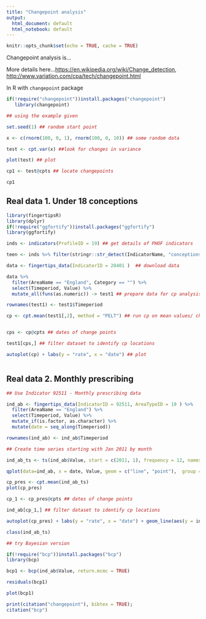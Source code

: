 ```yaml
---
title: "Changepoint analysis"
output:
  html_document: default
  html_notebook: default
---
```

```r
knitr::opts_chunk$set(echo = TRUE, cache = TRUE)
```

Changepoint analysis is...

More details here...<https://en.wikipedia.org/wiki/Change_detection>, <http://www.variation.com/cpa/tech/changepoint.html>

In R with `changepoint` package

```r
if(!require("changepoint"))install.packages("changepoint")
   library(changepoint)

## using the example given

set.seed(1) ## random start point

x <- c(rnorm(100, 0, 1), rnorm(100, 0, 10)) ## some random data

test <- cpt.var(x) ##look for changes in variance

plot(test) ## plot

cp1 <- test@cpts ## locate changepoints

cp1

```

## Real data 1. Under 18 conceptions

```r
library(fingertipsR)
library(dplyr)
if(!require("ggfortify"))install.packages("ggfortify")
library(ggfortify)

inds <- indicators(ProfileID = 19) ## get details of PHOF indicators

teen <- inds %>% filter(stringr::str_detect(IndicatorName, "conceptions")) ## identify the ID for conceptions data

data <- fingertips_data(IndicatorID = 20401 )  ## download data

data %>%
  filter(AreaName == "England", Category == "") %>%
  select(Timeperiod, Value) %>%
  mutate_all(funs(as.numeric)) -> test1 ## prepare data for cp analysis

rownames(test1) <- test1$Timeperiod

cp <- cpt.mean(test1[,2], method = "PELT") ## run cp on mean values/ choose PELT method


cps <- cp@cpts ## dates of change points

test1[cps,] ## filter dataset to identify cp locations

autoplot(cp) + labs(y = "rate", x = "date") ## plot



```

## Real data 2. Monthly prescribing

```r


## Use Indicator 92511 - Monthly prescribing data

ind_ab <- fingertips_data(IndicatorID = 92511, AreaTypeID = 19 ) %>%
  filter(AreaName == "England") %>%
  select(Timeperiod, Value) %>%
  mutate_if(is.factor, as.character) %>%
  mutate(date = seq_along(Timeperiod))

rownames(ind_ab) <- ind_ab$Timeperiod

## Create time series starting with Jan 2011 by month

ind_ab_ts <- ts(ind_ab$Value, start = c(2011, 1), frequency = 12, names = ind_ab$Timeperiod)

qplot(data=ind_ab, x = date, Value, geom = c("line", "point"),  group = 1) + theme(axis.text.x = element_text(angle = 45, hjust = 1))

cp_pres <- cpt.mean(ind_ab_ts)
plot(cp_pres)

cp_1 <- cp_pres@cpts ## dates of change points

ind_ab[cp_1,] ## filter dataset to identify cp locations

autoplot(cp_pres) + labs(y = "rate", x = "date") + geom_line(aes(y = ind_ab$Value)) ## plot

class(ind_ab_ts)

```

```r
## try Bayesian version

if(!require("bcp"))install.packages("bcp")
library(bcp)

bcp1 <- bcp(ind_ab$Value, return.mcmc = TRUE)

residuals(bcp1)

plot(bcp1)

```




```r
print(citation("changepoint"), bibtex = TRUE); 
citation("bcp")
```

